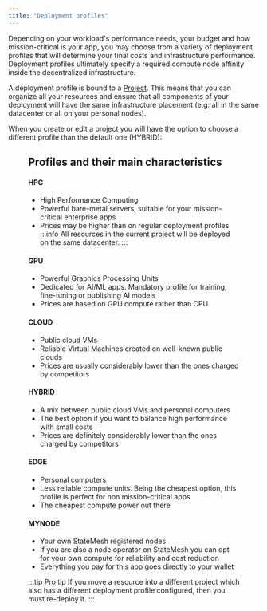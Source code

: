 ```yaml
---
title: "Deployment profiles"
---
```


Depending on your workload's performance needs, your budget and how mission-critical is your app, you may choose from a variety of deployment profiles that will determine your final costs and infrastructure performance.
Deployment profiles ultimately specify a required compute node affinity inside the decentralized infrastructure.

A deployment profile is bound to a [Project](../projects/intro.mdx). This means that you can organize all your resources and ensure that all components of your deployment will have the same infrastructure placement (e.g: all in the same datacenter or all on your personal nodes).

When you create or edit a project you will have the option to choose a different profile than the default one (HYBRID):
<Figure
    src="/img/snippets/deployment-profile.png"
    alt="Create a new Project"
/>

## Profiles and their main characteristics


#### HPC
- High Performance Computing
- Powerful bare-metal servers, suitable for your mission-critical enterprise apps
- Prices may be higher than on regular deployment profiles
:::info
All resources in the current project will be deployed on the same datacenter.
:::
#### GPU
- Powerful Graphics Processing Units
- Dedicated for AI/ML apps. Mandatory profile for training, fine-tuning or publishing AI models
- Prices are based on GPU compute rather than CPU
#### CLOUD
- Public cloud VMs
- Reliable Virtual Machines created on well-known public clouds
- Prices are usually considerably lower than the ones charged by competitors
#### HYBRID
- A mix between public cloud VMs and personal computers
- The best option if you want to balance high performance with small costs
- Prices are definitely considerably lower than the ones charged by competitors
#### EDGE
- Personal computers
- Less reliable compute units. Being the cheapest option, this profile is perfect for non mission-critical apps
- The cheapest compute power out there
#### MYNODE
- Your own StateMesh registered nodes
- If you are also a node operator on StateMesh you can opt for your own compute for reliability and cost reduction
- Everything you pay for this app goes directly to your wallet


:::tip Pro tip
If you move a resource into a different project which also has a different deployment profile configured, then you must re-deploy it.
:::
